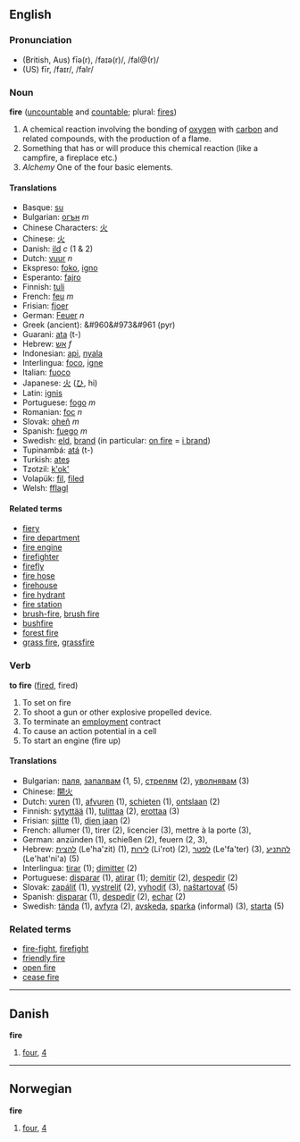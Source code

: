 ==English==
=== Pronunciation ===
*(British, Aus) fīə(r), /faɪə(r)/, /faI@(r)/
*(US) fīr, /faɪr/, /faIr/

=== Noun ===
'''fire''' ([[uncountable]] and [[countable]]; plural: [[fires]])

#A chemical reaction involving the bonding of [[oxygen]] with [[carbon]] and related compounds, with the production of a flame.
# Something that has or will produce this chemical reaction (like a campfire, a fireplace etc.)
#''Alchemy'' One of the four basic elements.


==== Translations ====
*Basque: [[su]]
*Bulgarian: [[огън]] ''m''
*Chinese Characters: [[火]]
*Chinese: [[火]]
*Danish: [[ild]] ''c'' (1 & 2)
*Dutch: [[vuur]] ''n''
*Ekspreso: [[foko]], [[igno]]
*Esperanto: [[fajro]]
*Finnish: [[tuli]]
*French: [[feu]] ''m''
*Frisian: [[fjoer]]
*German: [[Feuer]] ''n''
*Greek (ancient): &#960&#973&#961 (pyr)
*Guarani: [[ata]] (t-)
*Hebrew: [[אש]] ''f''
*Indonesian: [[api]], [[nyala]]
*Interlingua: [[foco]], [[igne]]
*Italian: [[fuoco]] 
*Japanese: [[火]] ([[ひ]], hi)
*Latin: [[ignis]]
*Portuguese: [[fogo]] ''m''
*Romanian: [[foc]] ''n''
*Slovak: [[oheň]] ''m''
*Spanish: [[fuego]] ''m''
*Swedish: [[eld]], [[brand]] (in particular: [[on fire]] = [[i brand]])
*Tupinambá: [[atá]] (t-)
*Turkish: [[ateş]]
*Tzotzil: [[k'ok']]
*Volapük: [[fil]], [[filed]]
*Welsh: [[fflagl]]

==== Related terms ====
*[[fiery]]
*[[fire department]]
*[[fire engine]]
*[[firefighter]]
*[[firefly]]
*[[fire hose]]
*[[firehouse]]
*[[fire hydrant]]
*[[fire station]]
*[[brush-fire]], [[brush fire]]
*[[bushfire]]
*[[forest fire]]
*[[grass fire]], [[grassfire]]

=== Verb ===
'''to fire''' ([[fired]], fired)

#To set on fire
#To shoot a gun or other explosive propelled device.
#To terminate an [[employment]] contract
#To cause an action potential in a cell
#To start an engine (fire up)

==== Translations ====
*Bulgarian: [[паля]], [[запалвам]] (1, 5), [[стрелям]] (2), [[уволнявам]] (3)
*Chinese: [[開火]]
*Dutch: [[vuren]] (1), [[afvuren]] (1), [[schieten]] (1), [[ontslaan]] (2)
*Finnish: [[sytyttää]] (1), [[tulittaa]] (2), [[erottaa]] (3)
*Frisian: [[sjitte]] (1), [[dien jaan]] (2)
*French: allumer (1), tirer (2), licencier (3), mettre à la porte (3),
*German: anzünden (1), schießen (2), feuern (2, 3),
*Hebrew: [[להצית]] (Le'ha'zit) (1), [[לירות]] (Li'rot) (2), [[לפטר]] (Le'fa'ter) (3), [[להתניע]] (Le'hat'ni'a) (5)
*Interlingua: [[tirar]] (1); [[dimitter]] (2)
*Portuguese: [[disparar]] (1), [[atirar]] (1); [[demitir]] (2), [[despedir]] (2)
*Slovak: [[zapáliť]] (1), [[vystreliť]] (2), [[vyhodiť]] (3), [[naštartovať]] (5)
*Spanish: [[disparar]] (1), [[despedir]] (2), [[echar]] (2)
*Swedish: [[tända]] (1), [[avfyra]] (2), [[avskeda]], [[sparka]] (informal) (3), [[starta]] (5)

===Related terms===
* [[fire-fight]], [[firefight]]
* [[friendly fire]]
* [[open fire]]
* [[cease fire]]

----

==Danish==
'''fire'''

#[[four]], [[4]]

----

==Norwegian==
'''fire'''

#[[four]], [[4]]
